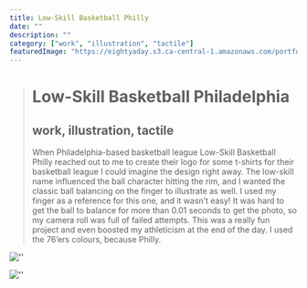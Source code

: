```yaml
---
title: Low-Skill Basketball Philly
date: ""
description: ""
category: ["work", "illustration", "tactile"]
featuredImage: "https://eightyaday.s3.ca-central-1.amazonaws.com/portfolio/low-skill-basketball-philadelphia/low-skill-basketball-philadelphia-preview.jpg"
---
```


> # Low-Skill Basketball Philadelphia
>
> ## work, illustration, tactile
>
> When Philadelphia-based basketball league Low-Skill Basketball Philly reached out to me to create their logo for some t-shirts for their basketball league I could imagine the design right away. The low-skill name influenced the ball character hitting the rim, and I wanted the classic ball balancing on the finger to illustrate as well. I used my finger as a reference for this one, and it wasn’t easy! It was hard to get the ball to balance for more than 0.01 seconds to get the photo, so my camera roll was full of failed attempts. This was a really fun project and even boosted my athleticism at the end of the day. I used the 76’ers colours, because Philly.

![''](https://eightyaday.s3.ca-central-1.amazonaws.com/portfolio/low-skill-basketball-philadelphia/low-skill-basketball-philadelphia-01.jpg)

![''](https://eightyaday.s3.ca-central-1.amazonaws.com/portfolio/low-skill-basketball-philadelphia/low-skill-basketball-philadelphia-02.jpg)
